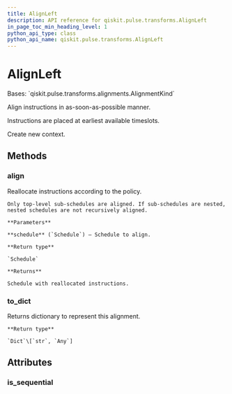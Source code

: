 ```yaml
---
title: AlignLeft
description: API reference for qiskit.pulse.transforms.AlignLeft
in_page_toc_min_heading_level: 1
python_api_type: class
python_api_name: qiskit.pulse.transforms.AlignLeft
---
```


# AlignLeft

<Class id="qiskit.pulse.transforms.AlignLeft" isDedicatedPage={true} github="https://github.com/qiskit/qiskit/tree/stable/0.20/qiskit/pulse/transforms/alignments.py" signature="AlignLeft">
  Bases: `qiskit.pulse.transforms.alignments.AlignmentKind`

  Align instructions in as-soon-as-possible manner.

  Instructions are placed at earliest available timeslots.

  Create new context.

  ## Methods

  ### align

  <Function id="qiskit.pulse.transforms.AlignLeft.align" signature="AlignLeft.align(schedule)">
    Reallocate instructions according to the policy.

    Only top-level sub-schedules are aligned. If sub-schedules are nested, nested schedules are not recursively aligned.

    **Parameters**

    **schedule** (`Schedule`) – Schedule to align.

    **Return type**

    `Schedule`

    **Returns**

    Schedule with reallocated instructions.
  </Function>

  ### to\_dict

  <Function id="qiskit.pulse.transforms.AlignLeft.to_dict" signature="AlignLeft.to_dict()">
    Returns dictionary to represent this alignment.

    **Return type**

    `Dict`\[`str`, `Any`]
  </Function>

  ## Attributes

  ### is\_sequential

  <Attribute id="qiskit.pulse.transforms.AlignLeft.is_sequential" attributeValue="False" />
</Class>

